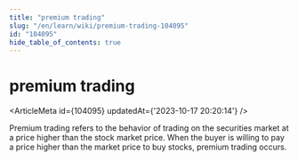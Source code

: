 ```yaml
---
title: "premium trading"
slug: "/en/learn/wiki/premium-trading-104095"
id: "104095"
hide_table_of_contents: true
---
```



# premium trading

<ArticleMeta id={104095} updatedAt={'2023-10-17 20:20:14'} />
<div className='border-solid border-b border-t-0 my-4 border-[var(--ifm-color-gray-300)]' />

Premium trading refers to the behavior of trading on the securities market at a price higher than the stock market price. When the buyer is willing to pay a price higher than the market price to buy stocks, premium trading occurs.
